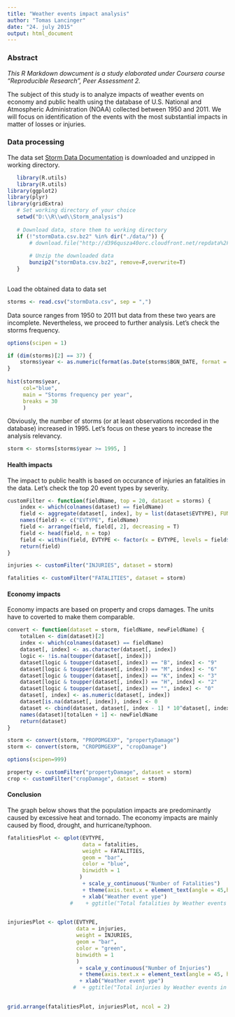 ```yaml
---
title: "Weather events impact analysis"
author: "Tomas Lancinger"
date: "24. july 2015"
output: html_document
---
```


### Abstract
_This R Markdown dowcument is a study elaborated under Coursera course "Reproducible Research", Peer Assessment 2._

The subject of this study is to analyze impacts of weather events on economy and public health using the database of U.S. National and Atmospheric Administration (NOAA) collected between 1950 and 2011.
We will focus on identification of the events with the most substantial impacts in matter of losses or injuries.

### Data processing
The data set [Storm Data Documentation](https://d396qusza40orc.cloudfront.net/repdata%2Fpeer2_doc%2Fpd01016005curr.pdf) is downloaded and unzipped in working directory. 

```r
   
   
   library(R.utils)
   library(R.utils)
library(ggplot2)
library(plyr)
library(gridExtra)
   # Set working directory of your choice
   setwd("D:\\R\\wd\\Storm_analysis")
   
   # Download data, store them to working directory
   if (!"stormData.csv.bz2" %in% dir("./data/")) {
       # download.file("http://d396qusza40orc.cloudfront.net/repdata%2Fdata%2FStormData.csv.bz2", destfile = "stormData.csv.bz2")
     
       # Unzip the downloaded data
       bunzip2("stormData.csv.bz2", remove=F,overwrite=T)
   }
   
```

Load the obtained data to data set
```r
storms <- read.csv("stormData.csv", sep = ",")
```
Data source ranges from 1950 to 2011 but data from these two years are incomplete. Nevertheless, we proceed to further analysis.
Let's check the storms frequency.

```r

options(scipen = 1)

if (dim(storms)[2] == 37) {
    storms$year <- as.numeric(format(as.Date(storms$BGN_DATE, format = "%m/%d/%Y %H:%M:%S"), "%Y"))
}
   
hist(storms$year,
     col="blue",
     main = "Storms frequency per year",
     breaks = 30
     )
```

Obviously, the number of storms (or at least observations recorded in the database) increased in 1995. Let's focus on these years to increase the analysis relevancy.

```r
storm <- storms[storms$year >= 1995, ]
```


#### Health impacts
The impact to public health is based on occurance of injuries an fatalities in the data. Let's check the top 20 event types by severity.

```r


customFilter <- function(fieldName, top = 20, dataset = storms) {
    index <- which(colnames(dataset) == fieldName)
    field <- aggregate(dataset[, index], by = list(dataset$EVTYPE), FUN = "sum")
    names(field) <- c("EVTYPE", fieldName)
    field <- arrange(field, field[, 2], decreasing = T)
    field <- head(field, n = top)
    field <- within(field, EVTYPE <- factor(x = EVTYPE, levels = field$EVTYPE))
    return(field)
}

injuries <- customFilter("INJURIES", dataset = storm)

fatalities <- customFilter("FATALITIES", dataset = storm)
```


#### Economy impacts
Economy impacts are based on property and crops damages. The units have to coverted to make them comparable.

```r
convert <- function(dataset = storm, fieldName, newFieldName) {
    totalLen <- dim(dataset)[2]
    index <- which(colnames(dataset) == fieldName)
    dataset[, index] <- as.character(dataset[, index])
    logic <- !is.na(toupper(dataset[, index]))
    dataset[logic & toupper(dataset[, index]) == "B", index] <- "9"
    dataset[logic & toupper(dataset[, index]) == "M", index] <- "6"
    dataset[logic & toupper(dataset[, index]) == "K", index] <- "3"
    dataset[logic & toupper(dataset[, index]) == "H", index] <- "2"
    dataset[logic & toupper(dataset[, index]) == "", index] <- "0"
    dataset[, index] <- as.numeric(dataset[, index])
    dataset[is.na(dataset[, index]), index] <- 0
    dataset <- cbind(dataset, dataset[, index - 1] * 10^dataset[, index])
    names(dataset)[totalLen + 1] <- newFieldName
    return(dataset)
}

storm <- convert(storm, "PROPDMGEXP", "propertyDamage")
storm <- convert(storm, "CROPDMGEXP", "cropDamage")

options(scipen=999)

property <- customFilter("propertyDamage", dataset = storm)
crop <- customFilter("cropDamage", dataset = storm)
```

#### Conclusion

The graph below shows that the population impacts are predominantly caused by excessive heat and tornado. The economy impacts are mainly caused by flood, drought, and hurricane/typhoon.

```r
fatalitiesPlot <- qplot(EVTYPE,
                        data = fatalities,
                        weight = FATALITIES,
                        geom = "bar",
                        color = "blue",
                        binwidth = 1
                       )
                        + scale_y_continuous("Number of Fatalities")
                        + theme(axis.text.x = element_text(angle = 45,hjust = 1))
                        + xlab("Weather event ype") 
                    #    + ggtitle("Total fatalities by Weather events in the U.S.\n from 1995 - 2011"
                        

injuriesPlot <- qplot(EVTYPE, 
                      data = injuries, 
                      weight = INJURIES, 
                      geom = "bar",
                      color = "green",
                      binwidth = 1
                      )
                       + scale_y_continuous("Number of Injuries") 
                       + theme(axis.text.x = element_text(angle = 45, hjust = 1)) 
                       + xlab("Weather event ype") 
                     #  + ggtitle("Total injuries by Weather events in the U.S.\n from 1995 - 2011"
                    

grid.arrange(fatalitiesPlot, injuriesPlot, ncol = 2)

```  


